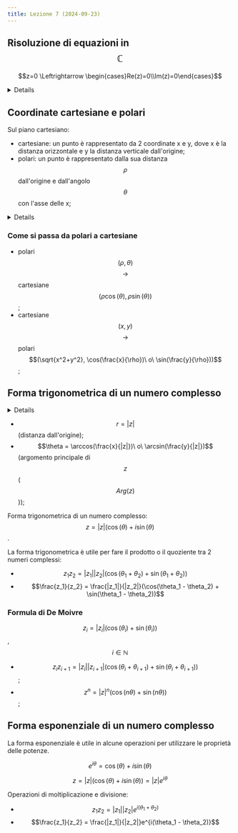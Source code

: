 ```yaml
---
title: Lezione 7 (2024-09-23)
---
```



## Risoluzione di equazioni in $$\mathbb{C}$$

$$z=0 \Leftrightarrow \begin{cases}Re(z)=0\\Im(z)=0\end{cases}$$

<Details summary="Esempio">

Determinare tutti i numeri complessi $$z$$ che risolvono l'equazione.

$$z^2 + Im(z) + 2\overline{z} = 0$$

Scrivo $$z$$ nella forma cartesiana:

$$(x+iy)^2 + iy + 2(x-iy) = x^2 + y^2 + 2x + i(2xy - y) = 0$$

Perché un numero complesso sia uguale a $$0$$, sia la parte reale, sia quella
immaginaria devono essere $$0$$.

$$
\begin{cases}
x^2 + y^2 +2x = 0 \\
2xy - y = 0
\end{cases}
$$

$$
\begin{cases}
x^2 + y^2 +2x = 0 \\
y = 0
\end{cases}
\cup
\begin{cases}
x^2 + y^2 +2x = 0 \\
y = \frac{1}{2}
\end{cases}
$$

E trovo le soluzioni di $$x^2 + y^2 +2x = 0$$ in entrambi i casi.

Alla fine la soluzione saranno 4 numeri complessi distinti, 2 dove la parte
immaginaria è $$0$$ e 2 dove è $$\frac{1}{2}$$.

</Details>

## Coordinate cartesiane e polari

Sul piano cartesiano:

- cartesiane: un punto è rappresentato da 2 coordinate x e y, dove x è la
  distanza orizzontale e y la distanza verticale dall'origine;
- polari: un punto è rappresentato dalla sua distanza $$\rho$$ dall'origine e
  dall'angolo $$\theta$$ con l'asse delle x;

<Details summary="Esempi">

- cartesiane: $$(1, 0)$$, polari: $$(1, 0)$$

  <Desmos graph="tn8yggvtkj" />

- cartesiane: $$(0, 1)$$, polari: $$(1, \frac{\pi}{2})$$

  <Desmos graph="p05b94clgo" />

- cartesiane: $$(1, `)$$, polari: $$(\sqrt{2}, \frac{\pi}{4})$$

  <Desmos graph="youd29fvjx" />

</Details>

### Come si passa da polari a cartesiane

- polari $$(\rho, \theta)$$ $$\rightarrow$$ cartesiane
  $$(\rho \cos(\theta), \rho \sin(\theta))$$;
- cartesiane $$(x, y)$$ $$\rightarrow$$ polari
  $$(\sqrt{x^2+y^2}, \cos(\frac{x}{\rho})\ o\ \sin(\frac{y}{\rho}))$$;

## Forma trigonometrica di un numero complesso

<Details summary="Dati">

- $$z \in\mathbb{C}$$;
- $$x = Re(z)$$;
- $$y = Im(z)$$;

</Details>

- $$r = |z|$$ (distanza dall'origine);
- $$\theta = \arccos(\frac{x}{|z|})\ o\ \arcsin(\frac{y}{|z|})$$ (argomento
  principale di $$z$$ ($$Arg(z)$$));

Forma trigonometrica di un numero complesso:
$$z = |z|(\cos(\theta) + i\sin(\theta)$$.

La forma trigonometrica è utile per fare il prodotto o il quoziente tra 2 numeri
complessi:

- $$z_1 z_2 = |z_1||z_2|(\cos(\theta_1 + \theta_2) + \sin(\theta_1 + \theta_2))$$
- $$\frac{z_1}{z_2} = \frac{|z_1|}{|z_2|}(\cos(\theta_1 - \theta_2) + \sin(\theta_1 - \theta_2))$$

### Formula di De Moivre

$$z_i = |z_i|(\cos(\theta_i) + \sin(\theta_i))$$, $$i \in\mathbb{N}$$

- $$z_i z_{i+1} = |z_i||z_{i+1}|(\cos(\theta_i + \theta_{i+1}) + \sin(\theta_i + \theta_{i+1}))$$;
- $$z^n = |z|^n(\cos(n\theta) + \sin(n\theta))$$;

## Forma esponenziale di un numero complesso

La forma esponenziale è utile in alcune operazioni per utilizzare le proprietà
delle potenze.

$$e^{i\theta} = \cos(\theta) + i\sin(\theta)$$

$$z = |z|(\cos(\theta) + i\sin(\theta)) = |z|e^{i\theta}$$

Operazioni di moltiplicazione e divisione:

- $$z_1 z_2 = |z_1||z_2|e^{i(\theta_1 + \theta_2)}$$
- $$\frac{z_1}{z_2} = \frac{|z_1|}{|z_2|}e^{i(\theta_1 - \theta_2)}$$

